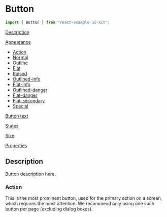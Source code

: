 
# Button

```ts
import { Button } from "react-example-ui-kit";
```

[Description](#description)

[Appearance](#appearance)

- [Action](#action)
- [Normal](#normal)
- [Outline](#outline)
- [Flat](#flat)
- [Raised](#raised)
- [Outlined-info](#outlined-info)
- [Flat-info](#flat-info)
- [Outlined-danger](#outlined-danger)
- [Flat-danger](#flat-danger)
- [Flat-secondary](#flat-secondary)
- [Special](#special)

[Button text](#button-text)

[States](#states)

[Size](#size)

[Properties](#properties)

## Description

Button description here.


### Action

This is the most prominent button, used for the primary action on a screen, which requires the most attention.
We recommend only using one such button per page (excluding dialog boxes).

<ButtonExampleViewAction />

